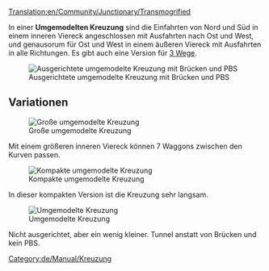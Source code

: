 [[Translation:en/Community/Junctionary/Transmogrified]]

{{de/Community/Junctionary/Kreuzungsmenü}}
In einer '''Umgemodelten Kreuzung''' sind die Einfahrten von Nord und Süd in einem inneren Viereck angeschlossen mit Ausfahrten nach Ost und West, und genausorum für Ost und West in einem äußeren Viereck mit Ausfahrten in alle Richtungen. Es gibt auch eine Version für [[de/Community/Junctionary/Halb Umgemodelt|3 Wege]].

[[File:en/Community/Junctionary/Transmogrified.aligned.png|frame|none|Ausgerichtete umgemodelte Kreuzung mit Brücken und PBS]]

{{de/Community/Junctionary/Kreuzungskriterien|Mittel|2|0|1|5|0|1|0|1|0|0|0||Ausgefallene Züge blockieren nur die eine Strecke.|

* Maximale Signaldichte: 6
* Minimaler Platz bei Doppelkurven: 5 5 (Diagonal)
* Fläche: 12 x 12 (50 Extra-Felder)

}}

==Variationen==

[[File:en/Community/Junctionary/Ttd.transmogrified.large.png|frame|none|Große umgemodelte Kreuzung]]

Mit einem größeren inneren Viereck können 7 Waggons zwischen den Kurven passen.

[[File:en/Community/Junctionary/Ttd.transmogrified.compact.png|frame|none|Kompakte umgemodelte Kreuzung]]

In dieser kompakten Version ist die Kreuzung sehr langsam.

[[File:en/Community/Junctionary/Ttd.transmogrified.deblock.png|frame|none|Umgemodelte Kreuzung]]

Nicht ausgerichtet, aber ein wenig kleiner. Tunnel anstatt von Brücken und kein PBS.

[[Category:de/Manual/Kreuzung]]